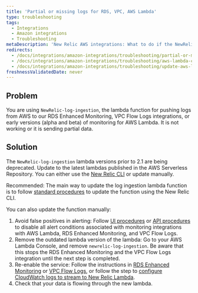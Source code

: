 ```yaml
---
title: 'Partial or missing logs for RDS, VPC, AWS Lambda'
type: troubleshooting
tags:
  - Integrations
  - Amazon integrations
  - Troubleshooting
metaDescription: 'New Relic AWS integrations: What to do if the NewRelic-log-ingestion lambda function for pushing logs is not working or only sends partial data.'
redirects:
  - /docs/integrations/amazon-integrations/troubleshooting/partial-or-missing-logs-rds-vpc-aws-lambda
  - /docs/integrations/amazon-integrations/troubleshooting/aws-lambda-collect-rdsvpc-logs-wont-work
  - /docs/integrations/amazon-integrations/troubleshooting/update-aws-lambda-collect-rdsvpclambda-logs
freshnessValidatedDate: never
---
```


## Problem

You are using `NewRelic-log-ingestion`, the lambda function for pushing logs from AWS to our RDS Enhanced Monitoring, VPC Flow Logs integrations, or early versions (alpha and beta) of monitoring for AWS Lambda. It is not working or it is sending partial data.

## Solution

The `NewRelic-log-ingestion` lambda versions prior to 2.1 are being deprecated. Update to the latest lambdas published in the AWS Serverless Repository. You can either use the [New Relic CLI](https://developer.newrelic.com/build-tools/new-relic-one-applications/cli) or update manually.

Recommended: The main way to update the log ingestion lambda function is to follow [standard procedures](/docs/serverless-function-monitoring/aws-lambda-monitoring/get-started/update-lambda-monitoring) to update the function using the New Relic CLI.

You can also update the function manually:

1. Avoid false positives in alerting: Follow [UI procedures](/docs/alerts/create-alert/create-alert-condition/alert-conditions/#disable-conditions) or [API procedures](/alerts/rest-api-alerts/new-relic-alerts-rest-api/disable-enable-alerts-conditions-using-api) to disable all alert conditions associated with monitoring integrations with AWS Lambda, RDS Enhanced Monitoring, and VPC Flow Logs.
2. Remove the outdated lambda version of the lambda: Go to your AWS Lambda Console, and remove `newrelic-log-ingestion`. Be aware that this stops the RDS Enhanced Monitoring and the VPC Flow Logs integration until the next step is completed.
3. Re-enable the service: Follow the instructions in [RDS Enhanced Monitoring](/docs/integrations/amazon-integrations/aws-integrations-list/aws-rds-enhanced-monitoring-integration#activate) or [VPC Flow Logs](/docs/integrations/amazon-integrations/aws-integrations-list/aws-vpc-flow-logs-monitoring-integration#enable), or follow the step to [configure CloudWatch logs to stream to New Relic Lambda](/docs/serverless-function-monitoring/aws-lambda-monitoring/get-started/enable-new-relic-monitoring-aws-lambda#stream-logs).
4. Check that your data is flowing through the new lambda.
